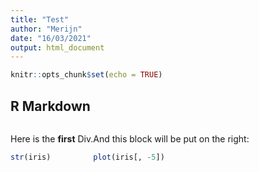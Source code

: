```yaml
---
title: "Test"
author: "Merijn"
date: "16/03/2021"
output: html_document
---
```


```r
knitr::opts_chunk$set(echo = TRUE)
```

## R Markdown

:::: {style="display: flex;"}

::: {}
Here is the **first** Div.

```r
str(iris)
```
:::

::: {}
And this block will be put on the right:

```r
plot(iris[, -5])
```
:::

::::